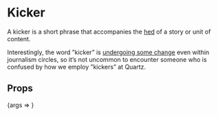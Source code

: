 
<Meta title="Content/Kicker" component={Kicker} />

# Kicker

A kicker is a short phrase that accompanies the [hed](/?path=/docs/hed--small#hed) of a story or unit of content.

Interestingly, the word ”kicker” is [undergoing some change](https://www.merriam-webster.com/words-at-play/kicker-definition-meaning) even within journalism circles, so it’s not uncommon to encounter someone who is confused by how we employ ”kickers” at Quartz.

## Props

<Canvas>
	<Story
		args={{
			children: 'Neither here nor there',
		}}
		name="Default"
	>
		{args => <Kicker {...args} />}
	</Story>
</Canvas>

<ArgsTable story="Default" />
